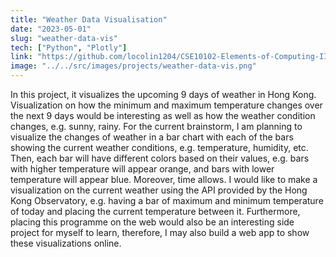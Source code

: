 ```yaml
---
title: "Weather Data Visualisation"
date: "2023-05-01"
slug: "weather-data-vis"
tech: ["Python", "Plotly"]
link: "https://github.com/locolin1204/CSE10102-Elements-of-Computing-II"
image: "../../src/images/projects/weather-data-vis.png"
---
```

In this project, it visualizes the upcoming 9 days of weather in Hong Kong. Visualization on how the minimum and maximum temperature changes over the next 9 days would be interesting as well as how the weather condition changes, e.g. sunny, rainy. For the current brainstorm, I am planning to visualize the changes of weather in a bar chart with each of the bars showing the current weather conditions, e.g. temperature, humidity, etc. Then, each bar will have different colors based on their values, e.g. bars with higher temperature will appear orange, and bars with lower temperature will appear blue. Moreover, time allows. I would like to make a visualization on the current weather using the API provided by the Hong Kong Observatory, e.g. having a bar of maximum and minimum temperature of today and placing the current temperature between it. Furthermore, placing this programme on the web would also be an interesting side project for myself to learn, therefore, I may also build a web app to show these visualizations online.